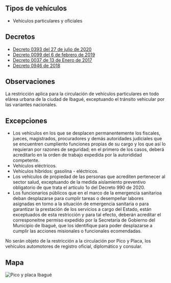 ## Tipos de vehículos

- Vehículos particulares y oficiales

## Decretos

- [Decreto 0393 del 27 de julio de 2020](https://www.ibague.gov.co/portal/admin/archivos/normatividad/2020/30873-DEC-20200727214054.PDF)
- [Decreto 0099 del 6 de febrero de 2019](https://www.ibague.gov.co/portal/admin/archivos/normatividad/2019/23007-DEC-20190209.PDF)
- [Decreto 0037 de 13 de Enero de 2017](http://www.ibague.gov.co/portal/admin/archivos/normatividad/2017/16370-DEC-20170116.pdf)
- [Decreto 0946 de 2018](/ibague/decreto-0946-de-2018.pdf)

## Observaciones

La restricción aplica para la circulación de vehículos particulares en todo elárea urbana de la ciudad de Ibagué, exceptuando el tránsito vehicular por las variantes nacionales.

## Excepciones

- Los vehículos en los que se desplacen permanentemente los fiscales, jueces, magistrados, procuradores y demás autoridades judiciales que se encuentren cumpliento funciones propias de su cargo y los que así lo requieran por razones de seguridad; en el primero de los casos, deberá acreditarlo en la orden de trabajo expedida por la autorididad competente.
- Vehículos eléctricos.
- Vehículos híbridos: gasolina - eléctricos.
- Los vehículos de propiedad de las personas que acrediten pertenecer al sector salud, exceptuando de la medida aislamiento preventivo obligatorio de que trata el artículo 1o del Decreto 990 de 2020.
- Los funcionarios públicos que en el marco de la emergencia sanitarioa deban desplazarse para cumplir tareas o desempeñar labores asignadas en torno a la situación de emergencia sanitaria o para garantizar la prestación de los servicios a cargo del Estado, están exceptuados de esta restricción y para tal efecto, deberán acreditar el corresponeitne permiso expedido por la Secretaría de Gobierno del Municipio de Ibagué, que los identifique para poder desplazarse a cumplir las acciones misionales o funcionales ecomendadas.

No serán objeto de la restricción a la circulación por Pico y Placa, los vehículos automotores de registro oficial, diplomático y consular.

## Mapa

<Image
  alt="Pico y placa Ibagué"
  src="/ibague/pico-y-placa-ibague.jpeg"
  height={1280}
  width={1280}
/>
